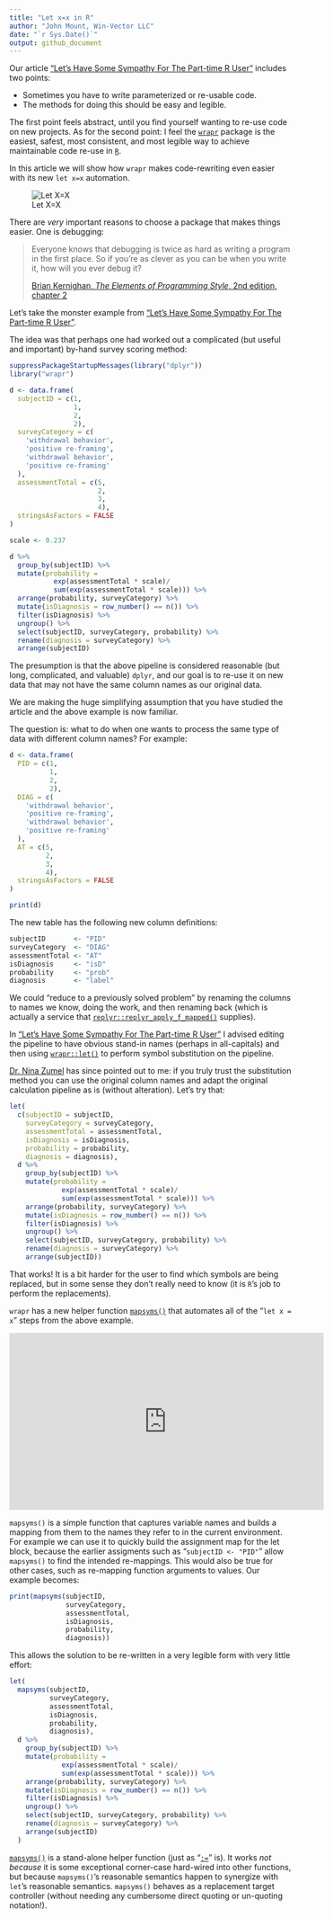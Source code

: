 ```yaml
---
title: "Let x=x in R"
author: "John Mount, Win-Vector LLC"
date: "`r Sys.Date()`"
output: github_document
---
```


Our article ["Let’s Have Some Sympathy For The Part-time R User"](http://www.win-vector.com/blog/2017/08/lets-have-some-sympathy-for-the-part-time-r-user/) includes two points:

 * Sometimes you have to write parameterized or re-usable code.
 * The methods for doing this should be easy and legible.

The first point feels abstract, until you find yourself wanting to re-use code on 
new projects.  As for the second point: I feel the [`wrapr`](https://winvector.github.io/wrapr/) package is the easiest, safest, most consistent, and most legible way to achieve maintainable code re-use in [`R`](https://cran.r-project.org).

In this article we will show how `wrapr` makes code-rewriting even easier with its new `let x=x` automation.

![Let X=X](411gJqs4qlL.jpg)

There are *very* important reasons to choose a package that makes things easier.  One is debugging:

> Everyone knows that debugging is twice as hard as writing a program in the first place. So if you're as clever as you can be when you write it, how will you ever debug it?
> <p/>[Brian Kernighan, *The Elements of Programming Style*, 2nd edition, chapter 2](https://en.wikiquote.org/wiki/Brian_Kernighan)

Let's take the monster example from ["Let’s Have Some Sympathy For The Part-time R User"](http://www.win-vector.com/blog/2017/08/lets-have-some-sympathy-for-the-part-time-r-user/).

The idea was that perhaps one had worked out a complicated (but useful and important)
by-hand survey scoring method:

```r
suppressPackageStartupMessages(library("dplyr"))
library("wrapr")

d <- data.frame(
  subjectID = c(1,                   
                1,
                2,                   
                2),
  surveyCategory = c(
    'withdrawal behavior',
    'positive re-framing',
    'withdrawal behavior',
    'positive re-framing'
  ),
  assessmentTotal = c(5,                 
                      2,
                      3,                  
                      4),
  stringsAsFactors = FALSE
)

scale <- 0.237

d %>%
  group_by(subjectID) %>%
  mutate(probability =
           exp(assessmentTotal * scale)/
           sum(exp(assessmentTotal * scale))) %>%
  arrange(probability, surveyCategory) %>%
  mutate(isDiagnosis = row_number() == n()) %>%
  filter(isDiagnosis) %>%
  ungroup() %>%
  select(subjectID, surveyCategory, probability) %>%
  rename(diagnosis = surveyCategory) %>%
  arrange(subjectID)

```

The presumption is that the above pipeline is considered reasonable (but long, complicated, and valuable) `dplyr`, and our goal is to re-use it on new data that may not have the same column names as our original data.

We are making the huge simplifying assumption that you have studied the article and the above example is now familiar.

The question is: what to do when one wants to process the same type of data with different column names?
For example:

```r

d <- data.frame(
  PID = c(1,                   
          1,
          2,                   
          2),
  DIAG = c(
    'withdrawal behavior',
    'positive re-framing',
    'withdrawal behavior',
    'positive re-framing'
  ),
  AT = c(5,                 
         2,
         3,                  
         4),
  stringsAsFactors = FALSE
)

print(d)
```

The new table has the following new column definitions:

```r
subjectID       <- "PID"
surveyCategory  <- "DIAG"
assessmentTotal <- "AT"
isDiagnosis     <- "isD"
probability     <- "prob"
diagnosis       <- "label"
```

We could "reduce to a previously solved problem" by renaming the columns to names we know, doing the work, and then renaming back (which is actually a service that [`replyr::replyr_apply_f_mapped()`](https://winvector.github.io/replyr/reference/replyr_apply_f_mapped.html) supplies).

In ["Let’s Have Some Sympathy For The Part-time R User"](http://www.win-vector.com/blog/2017/08/lets-have-some-sympathy-for-the-part-time-r-user/) I advised editing the pipeline to have obvious stand-in names (perhaps in all-capitals) and then using [`wrapr::let()`](https://winvector.github.io/wrapr/reference/let.html) to perform symbol substitution on the pipeline.

[Dr. Nina Zumel](https://ninazumel.com) has since pointed out to me: if you truly trust the substitution method you can use the original column names and adapt the original calculation pipeline as is (without alteration).  Let's try that:

```r
let(
  c(subjectID = subjectID,
    surveyCategory = surveyCategory, 
    assessmentTotal = assessmentTotal,
    isDiagnosis = isDiagnosis,
    probability = probability,
    diagnosis = diagnosis),
  d %>%
    group_by(subjectID) %>%
    mutate(probability =
             exp(assessmentTotal * scale)/
             sum(exp(assessmentTotal * scale))) %>%
    arrange(probability, surveyCategory) %>%
    mutate(isDiagnosis = row_number() == n()) %>%
    filter(isDiagnosis) %>%
    ungroup() %>%
    select(subjectID, surveyCategory, probability) %>%
    rename(diagnosis = surveyCategory) %>%
    arrange(subjectID))
```

That works!  It is a bit harder for the user to find which symbols are being replaced, but in some sense they don't really need to know (it is `R`'s job to perform the replacements).

`wrapr` has a new helper function [`mapsyms()`](https://winvector.github.io/wrapr/reference/mapsyms.html) that automates all of the "`let x = x`" steps from the above example.


<iframe width="560" height="315" src="https://www.youtube.com/embed/r4_qdFyVnv8?start=31" frameborder="0" allowfullscreen></iframe>


`mapsyms()` is a simple function that captures
variable names and builds a mapping from them to the names they refer to in the current environment.  For example we can use it to quickly build the assignment map for the let block, because the earlier assigments such as "`subjectID <- "PID"`" allow `mapsyms()` to find the intended re-mappings.  This would also be true for other cases, such as re-mapping function arguments to values.  Our example becomes:


```r
print(mapsyms(subjectID,
              surveyCategory, 
              assessmentTotal,
              isDiagnosis,
              probability,
              diagnosis))
```

This allows the solution to be re-written in a very legible form with very little effort:

```r
let(
  mapsyms(subjectID,
          surveyCategory, 
          assessmentTotal,
          isDiagnosis,
          probability,
          diagnosis),
  d %>%
    group_by(subjectID) %>%
    mutate(probability =
             exp(assessmentTotal * scale)/
             sum(exp(assessmentTotal * scale))) %>%
    arrange(probability, surveyCategory) %>%
    mutate(isDiagnosis = row_number() == n()) %>%
    filter(isDiagnosis) %>%
    ungroup() %>%
    select(subjectID, surveyCategory, probability) %>%
    rename(diagnosis = surveyCategory) %>%
    arrange(subjectID)
  )
```

[`mapsyms()`](https://winvector.github.io/wrapr/reference/mapsyms.html) is a stand-alone helper function (just as "[`:=`](https://winvector.github.io/wrapr/reference/named_map_builder.html)" is).  It works *not because* it is some
exceptional corner-case hard-wired into other functions, but because `mapsyms()`'s reasonable semantics happen to synergize with `let`'s reasonable semantics.  `mapsyms()` behaves as a replacement target controller (without needing any cumbersome direct quoting or un-quoting notation!).

